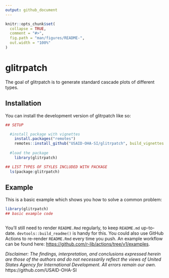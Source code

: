 ```yaml
---
output: github_document
---
```


<!-- README.md is generated from README.Rmd. Please edit that file -->

```r
knitr::opts_chunk$set(
  collapse = TRUE,
  comment = "#>",
  fig.path = "man/figures/README-",
  out.width = "100%"
)
```

# glitrpatch

<!-- badges: start -->
<!-- badges: end -->

The goal of glitrpatch is to generate standard cascade plots of different types.

## Installation

You can install the development version of glitrpatch like so:

``` r
## SETUP

  #install package with vignettes
    install.packages("remotes")
    remotes::install_github("USAID-OHA-SI/glitrpatch", build_vignettes = TRUE)
    
  #load the package
    library(glitrpatch)

## LIST TYPES OF STYLES INCLUDED WITH PACKAGE
  ls(package:glitrpatch)
```

## Example

This is a basic example which shows you how to solve a common problem:

```r
library(glitrpatch)
## basic example code



```


You'll still need to render `README.Rmd` regularly, to keep `README.md` up-to-date. `devtools::build_readme()` is handy for this. You could also use GitHub Actions to re-render `README.Rmd` every time you push. An example workflow can be found here: <https://github.com/r-lib/actions/tree/v1/examples>.


_Disclaimer: The findings, interpretation, and conclusions expressed herein are those of the authors and do not necessarily reflect the views of United States Agency for International Development. All errors remain our own._
https://github.com/USAID-OHA-SI
